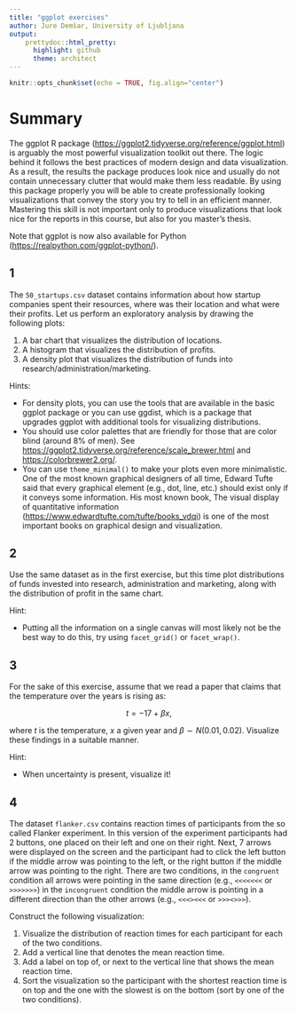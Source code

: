 ```yaml
---
title: "ggplot exercises"
author: Jure Demšar, University of Ljubljana
output:
    prettydoc::html_pretty:
      highlight: github
      theme: architect
---
```


```r
knitr::opts_chunk$set(echo = TRUE, fig.align="center")
```

# Summary

The ggplot R package ([https://ggplot2.tidyverse.org/reference/ggplot.html](https://ggplot2.tidyverse.org/reference/ggplot.html)) is arguably the most powerful visualization toolkit out there. The logic behind it follows the best practices of modern design and data visualization. As a result, the results the package produces look nice and usually do not contain unnecessary clutter that would make them less readable. By using this package properly you will be able to create professionally looking visualizations that convey the story you try to tell in an efficient manner. Mastering this skill is not important only to produce visualizations that look nice for the reports in this course, but also for you master's thesis.

Note that ggplot is now also available for Python ([https://realpython.com/ggplot-python/](https://realpython.com/ggplot-python/)).

## 1

The `50_startups.csv` dataset contains information about how startup companies spent their resources, where was their location and what were their profits. Let us perform an exploratory analysis by drawing the following plots:

1. A bar chart that visualizes the distribution of locations.
2. A histogram that visualizes the distribution of profits.
3. A density plot that visualizes the distribution of funds into research/administration/marketing.

Hints:

* For density plots, you can use the tools that are available in the basic ggplot package or you can use ggdist, which is a package that upgrades ggplot with additional tools for visualizing distributions.
* You should use color palettes that are friendly for those that are color blind (around 8% of men). See [https://ggplot2.tidyverse.org/reference/scale_brewer.html](https://ggplot2.tidyverse.org/reference/scale_brewer.html) and [https://colorbrewer2.org/](https://colorbrewer2.org/).
* You can use `theme_minimal()` to make your plots even more minimalistic. One of the most known graphical designers of all time, Edward Tufte said that every graphical element (e.g., dot, line, etc.) should exist only if it conveys some information. His most known book, The visual display of quantitative information ([https://www.edwardtufte.com/tufte/books_vdqi
](https://www.edwardtufte.com/tufte/books_vdqi)) is one of the most important books on graphical design and visualization. 

## 2

Use the same dataset as in the first exercise, but this time plot distributions of funds invested into research, administration and marketing, along with the distribution of profit in the same chart.

Hint:

* Putting all the information on a single canvas will most likely not be the best way to do this, try using `facet_grid()` or `facet_wrap()`.

## 3

For the sake of this exercise, assume that we read a paper that claims that the temperature over the years is rising as:

$$t = -17 + \beta x,$$

where $t$ is the temperature, $x$ a given year and $\beta \sim N(0.01, 0.02)$. Visualize these findings in a suitable manner.

Hint:

* When uncertainty is present, visualize it!

## 4

The dataset `flanker.csv` contains reaction times of participants from the so called Flanker experiment. In this version of the experiment participants had 2 buttons, one placed on their left and one on their right. Next, 7 arrows were displayed on the screen and the participant had to click the left button if the middle arrow was pointing to the left, or the right button if the middle arrow was pointing to the right. There are two conditions, in the `congruent` condition all arrows were pointing in the same direction (e.g., `<<<<<<<` or `>>>>>>>`) in the `incongruent` condition the middle arrow is pointing in a different direction than the other arrows (e.g., `<<<><<<` or `>>><>>>`).

Construct the following visualization:

1. Visualize the distribution of reaction times for each participant for each of the two conditions.
2. Add a vertical line that denotes the mean reaction time.
3. Add a label on top of, or next to the vertical line that shows the mean reaction time.
4. Sort the visualization so the participant with the shortest reaction time is on top and the one with the slowest is on the bottom (sort by one of the two conditions).
